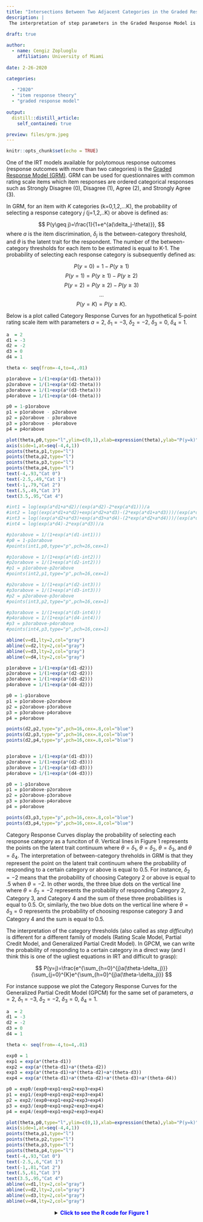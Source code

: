 ```yaml
---
title: "Intersections Between Two Adjacent Categories in the Graded Response Model"
description: |
 The interpretation of step parameters in the Graded Response Model is different than the RSM/PCM/GPCM family due to a different functional form. While the step parameters in the RSM/PCM/GPCM family represent the point on the latent trait continuum where one category becomes more likely than the previous category, it is not same in the Graded Response Model. So, one curious student wondered at what point on the latent trait continuum the intersections occur between two adjacent categories for the Graded Response Model.
 
draft: true

author:
  - name: Cengiz Zopluoglu
    affiliation: University of Miami
    
date: 2-26-2020

categories:
  
  - "2020"
  - "item response theory"
  - "graded response model"
  
output:
  distill::distill_article:
    self_contained: true

preview: files/grm.jpeg
---
```


```r
knitr::opts_chunk$set(echo = TRUE)
```

One of the IRT models available for polytomous response outcomes (response outcomes with more than two categories) is the [Graded Response Model (GRM)](https://psycnet.apa.org/record/1972-04809-001). GRM can be used for questionnaires with common rating scale items which item responses are ordered categorical responses such as Strongly Disagree (0), Disagree (1), Agree (2), and Strongly Agree (3). 

In GRM, for an item with $K$ categories (k=0,1,2,...K), the probability of selecting a response category *j* (j=1,2,..K) or above is defined as:

$$
P(y\geq j)=\frac{1}{1+e^{a(\delta_j-\theta)}},
$$
where $a$ is the item discrimination, $\delta_j$ is the between-category threshold, and $\theta$ is the latent trait for the respondent. The number of the between-category thresholds for each item to be estimated is equal to K-1. The probability of selecting each response category is subsequently defined as:

$$
P(y=0) = 1 - P(y\geq 1)
$$
$$
P(y=1) = P(y\geq 1)  - P(y\geq 2)
$$
$$
P(y=2) = P(y\geq 2)  - P(y\geq 3)
$$
$$
...
$$
$$
P(y=K)=P(y\geq K).
$$

Below is a plot called Category Response Curves for an hypothetical 5-point rating scale item with parameters $a=2$, $\delta_1=-3$, $\delta_2=-2$, $\delta_3=0$, $\delta_4=1$. 

```r
a  = 2
d1 = -3
d2 = -2
d3 = 0
d4 = 1

theta <- seq(from=-4,to=4,.01)

p1orabove = 1/(1+exp(a*(d1-theta)))
p2orabove = 1/(1+exp(a*(d2-theta)))
p3orabove = 1/(1+exp(a*(d3-theta)))
p4orabove = 1/(1+exp(a*(d4-theta)))

p0 = 1-p1orabove
p1 = p1orabove - p2orabove
p2 = p2orabove - p3orabove
p3 = p3orabove - p4orabove
p4 = p4orabove

plot(theta,p0,type="l",ylim=c(0,1),xlab=expression(theta),ylab="P(y=k)",xaxt='n')
axis(side=1,at=seq(-4,4,1))
points(theta,p1,type="l")
points(theta,p2,type="l")
points(theta,p3,type="l")
points(theta,p4,type="l")
text(-4,.93,"Cat 0")
text(-2.5,.49,"Cat 1")
text(-1,.79,"Cat 2")
text(.5,.49,"Cat 3")
text(3.5,.95,"Cat 4")

#int1 = log(exp(a*d1+a*d2)/(exp(a*d2)-2*exp(a*d1)))/a
#int2 = log((exp(a*d1+a*d2)+exp(a*d2+a*d3)-(2*exp(a*d1+a*d3)))/(exp(a*d1)+exp(a*d3)-(2*exp(a*d2))))/a
#int3 = log((exp(a*d2+a*d3)+exp(a*d3+a*d4)-(2*exp(a*d2+a*d4)))/(exp(a*d2)+exp(a*d4)-(2*exp(a*d3))))/a
#int4 = log(exp(a*d4)-2*exp(a*d3))/a

#p1orabove = 1/(1+exp(a*(d1-int1)))
#p0 = 1-p1orabove
#points(int1,p0,type="p",pch=16,cex=1)

#p1orabove = 1/(1+exp(a*(d1-int2)))
#p2orabove = 1/(1+exp(a*(d2-int2)))
#p1 = p1orabove-p2orabove
#points(int2,p1,type="p",pch=16,cex=1)

#p2orabove = 1/(1+exp(a*(d2-int3)))
#p3orabove = 1/(1+exp(a*(d3-int3)))
#p2 = p2orabove-p3orabove
#points(int3,p2,type="p",pch=16,cex=1)

#p3orabove = 1/(1+exp(a*(d3-int4)))
#p4orabove = 1/(1+exp(a*(d4-int4)))
#p3 = p3orabove-p4orabove
#points(int4,p3,type="p",pch=16,cex=1)

abline(v=d1,lty=2,col="gray")
abline(v=d2,lty=2,col="gray")
abline(v=d3,lty=2,col="gray")
abline(v=d4,lty=2,col="gray")

p1orabove = 1/(1+exp(a*(d1-d2)))
p2orabove = 1/(1+exp(a*(d2-d2)))
p3orabove = 1/(1+exp(a*(d3-d2)))
p4orabove = 1/(1+exp(a*(d4-d2)))

p0 = 1-p1orabove
p1 = p1orabove-p2orabove
p2 = p2orabove-p3orabove
p3 = p3orabove-p4orabove
p4 = p4orabove

points(d2,p2,type="p",pch=16,cex=.8,col="blue")
points(d2,p3,type="p",pch=16,cex=.8,col="blue")
points(d2,p4,type="p",pch=16,cex=.8,col="blue")


p1orabove = 1/(1+exp(a*(d1-d3)))
p2orabove = 1/(1+exp(a*(d2-d3)))
p3orabove = 1/(1+exp(a*(d3-d3)))
p4orabove = 1/(1+exp(a*(d4-d3)))

p0 = 1-p1orabove
p1 = p1orabove-p2orabove
p2 = p2orabove-p3orabove
p3 = p3orabove-p4orabove
p4 = p4orabove

points(d3,p3,type="p",pch=16,cex=.8,col="blue")
points(d3,p4,type="p",pch=16,cex=.8,col="blue")

```


Category Response Curves display the probability of selecting each response category as a funciton of $\theta$. Vertical lines in Figure 1 represents the points on the latent trait continuum where $\theta=\delta_1$, $\theta=\delta_2$, $\theta=\delta_3$, and $\theta=\delta_4$. The interpretation of between-category threholds in GRM is that they represent the point on the latent trait continuum where the probability of responding to a certain category or above is equal to 0.5. For instance, $\delta_2=-2$  means that the probability of choosing Category 2 or above is equal to .5 when $\theta=-2$. In other words, the three blue dots on the vertical line where $\theta=\delta_2=-2$ represents the probability of responding Category 2, Category 3, and Category 4 and the sum of these three probabilities is equal to 0.5. Or, similarly, the two blue dots on the vertical line where $\theta=\delta_3=0$ represents the probability of choosing response category 3 and Category 4 and the sum is equal to 0.5. 

The interpretation of the category thresholds (also called as *step difficulty*) is different for a different family of models (Rating Scale Model, Partial Credit Model, and Generalized Partial Credit Model). In GPCM, we can write the probability of responding to a certain category in a direct way (and I think this is one of the ugliest equations in IRT and difficult to grasp):

$$
P(y=j)=\frac{e^{\sum_{h=0}^{j}a(\theta-\delta_j)}}{\sum_{j=0}^{K}e^{\sum_{h=0}^{j}a(\theta-\delta_j)}}
$$

For instance suppose we plot the Category Response Curves for the Generalized Partial Credit Model (GPCM) for the same set of parameters, $a=2$, $\delta_1=-3$, $\delta_2=-2$, $\delta_3=0$, $\delta_4=1$.  

```r
a  = 2
d1 = -3
d2 = -2
d3 = 0
d4 = 1

theta <- seq(from=-4,to=4,.01)

exp0 = 1
exp1 = exp(a*(theta-d1))
exp2 = exp(a*(theta-d1)+a*(theta-d2))
exp3 = exp(a*(theta-d1)+a*(theta-d2)+a*(theta-d3))
exp4 = exp(a*(theta-d1)+a*(theta-d2)+a*(theta-d3)+a*(theta-d4))

p0 = exp0/(exp0+exp1+exp2+exp3+exp4)
p1 = exp1/(exp0+exp1+exp2+exp3+exp4)
p2 = exp2/(exp0+exp1+exp2+exp3+exp4)
p3 = exp3/(exp0+exp1+exp2+exp3+exp4)
p4 = exp4/(exp0+exp1+exp2+exp3+exp4)

plot(theta,p0,type="l",ylim=c(0,1),xlab=expression(theta),ylab="P(y=k)",xaxt='n')
axis(side=1,at=seq(-4,4,1))
points(theta,p1,type="l")
points(theta,p2,type="l")
points(theta,p3,type="l")
points(theta,p4,type="l")
text(-4,.93,"Cat 0")
text(-2.5,.6,"Cat 1")
text(-1,.81,"Cat 2")
text(.5,.61,"Cat 3")
text(3.5,.95,"Cat 4")
abline(v=d1,lty=2,col="gray")
abline(v=d2,lty=2,col="gray")
abline(v=d3,lty=2,col="gray")
abline(v=d4,lty=2,col="gray")
```




























<center>
<details>
  <summary>
  <font color="blue"><b> Click to see the R code for Figure 1 </b></font>
  </summary>
```r
a  = 2
d1 = -2
d2 = -1
d3 = 0
d4 = 1

theta <- seq(from=-3,to=3,.01)

p1orabove = 1/(1+exp(a*(d1-theta)))
p2orabove = 1/(1+exp(a*(d2-theta)))
p3orabove = 1/(1+exp(a*(d3-theta)))
p4orabove = 1/(1+exp(a*(d4-theta)))

p0 = 1-p1orabove
p1 = p1orabove - p2orabove
p2 = p2orabove - p3orabove
p3 = p3orabove - p4orabove
p4 = p4orabove

plot(theta,p0,type="l",ylim=c(0,1),xlab=expression(theta),ylab="P(y=k)")
points(theta,p1,type="l")
points(theta,p2,type="l")
points(theta,p3,type="l")
points(theta,p4,type="l")
text(-3,.93,"Cat 0")
text(-1.5,.5,"Cat 1")
text(-.5,.5,"Cat 2")
text(.5,.5,"Cat 3")
text(2.6,.93,"Cat 4")
```
</details>
</center>
























